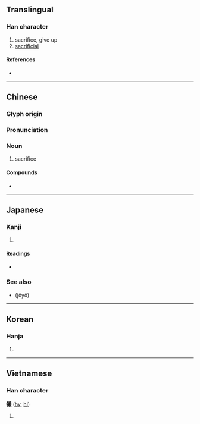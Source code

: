 {{character info/new}}
{{also|犠|牺}}
==Translingual==
{{Han simplified forms|犧|犠|牺}}

===Han character===
{{Han char|rn=93|rad=牛|as=16|sn=20|four=28553|canj=HQTGS|ids=⿰牜羲}}

# sacrifice, give up
# [[sacrificial]]

====References====
* {{Han ref|kx=0705.090|dkj=20209|dj=1117.350|hdz=31822.040|uh=72A7|ud=29351|bh=C4EB|bd=50411}}

----

==Chinese==
{{zh-forms|s=牺}}

===Glyph origin===
{{Han etym}}

===Pronunciation===
{{zh-pron
|m=xī
|c=hei1
|h=pfs=
|md=
|mn=hi
|w=
|mc=y
|oc=y
|cat=n
}}

===Noun===
{{zh-noun}}

# sacrifice

====Compounds====
* {{zh-l|犧牲}}

----

==Japanese==
{{ja-kanji forms|犠|犧}}

===Kanji===
{{ja-kanji|grade=|rs=牛16|shin=犠}}

# {{defn|lang=ja|sort=牛16}}

====Readings====
* {{ja-readings|on=[[ぎ]] (gi), [[き]] (ki)|kun=[[いけにえ]] (ikenie)}}

===See also===
* {{l|ja|犠}} (jōyō)

----

==Korean==

===Hanja===
{{ko-hanja|hangeul=[[희]], [[사]]|eumhun=|rv=hui, sa|mr=hŭi, sa|y=huy, sa}}

# {{defn|lang=ko|sort=牛16}}

----

==Vietnamese==

===Han character===
'''犧''' ([[hy]], [[hi]])

# {{defn|lang=vi}}